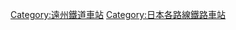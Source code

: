 {{DEFAULTSORT:Enshu Railway}}

[[Category:遠州鐵道車站|Category:遠州鐵道車站]]
[[Category:日本各路線鐵路車站|Category:日本各路線鐵路車站]]